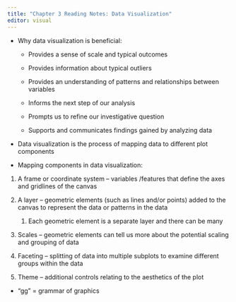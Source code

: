 ```yaml
---
title: "Chapter 3 Reading Notes: Data Visualization"
editor: visual
---
```


-   Why data visualization is beneficial:

    -   Provides a sense of scale and typical outcomes

    -   Provides information about typical outliers

    -   Provides an understanding of patterns and relationships between variables

    -   Informs the next step of our analysis 

    -   Prompts us to refine our investigative question

    -   Supports and communicates findings gained by analyzing data

-   Data visualization is the process of mapping data to different plot components

-   Mapping components in data visualization:

1.  A frame or coordinate system -- variables /features that define the axes and gridlines of the canvas

2.  A layer -- geometric elements (such as lines and/or points) added to the canvas to represent the data or patterns in the data

    1.  Each geometric element is a separate layer and there can be many

3.  Scales -- geometric elements can tell us more about the potential scaling and grouping of data

4.  Faceting -- splitting of data into multiple subplots to examine different groups within the data

5.  Theme -- additional controls relating to the aesthetics of the plot

-   "gg" = grammar of graphics
